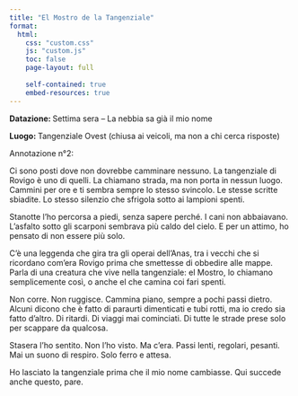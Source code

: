 ```yaml
---
title: "El Mostro de la Tangenziale"
format:
  html:
    css: "custom.css"
    js: "custom.js"
    toc: false
    page-layout: full
    
    self-contained: true
    embed-resources: true
---
```


**Datazione: ** Settima sera – La nebbia sa già il mio nome

**Luogo: ** Tangenziale Ovest (chiusa ai veicoli, ma non a chi cerca risposte)


Annotazione n°2:

Ci sono posti dove non dovrebbe camminare nessuno. La tangenziale di Rovigo è uno di quelli. La chiamano strada, ma non porta in nessun luogo. Cammini per ore e ti sembra sempre lo stesso svincolo. Le stesse scritte sbiadite. Lo stesso silenzio che sfrigola sotto ai lampioni spenti.

Stanotte l’ho percorsa a piedi, senza sapere perché. I cani non abbaiavano. L’asfalto sotto gli scarponi sembrava più caldo del cielo. E per un attimo, ho pensato di non essere più solo.

C’è una leggenda che gira tra gli operai dell’Anas, tra i vecchi che si ricordano com’era Rovigo prima che smettesse di obbedire alle mappe. Parla di una creatura che vive nella tangenziale: el Mostro, lo chiamano semplicemente così, o anche el che camina coi fari spenti.

Non corre. Non ruggisce. Cammina piano, sempre a pochi passi dietro. Alcuni dicono che è fatto di paraurti dimenticati e tubi rotti, ma io credo sia fatto d’altro. Di ritardi. Di viaggi mai cominciati. Di tutte le strade prese solo per scappare da qualcosa.

Stasera l’ho sentito. Non l’ho visto. Ma c’era. Passi lenti, regolari, pesanti. Mai un suono di respiro. Solo ferro e attesa.

Ho lasciato la tangenziale prima che il mio nome cambiasse. Qui succede anche questo, pare.